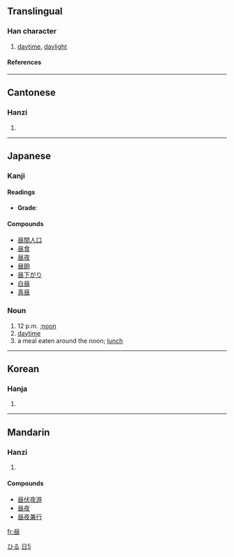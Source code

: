 {{see|晝}}

==Translingual==
===Han character===
{{Han char|rn=72|rad=日|as=05|sn=9|four=|canj=尸人日一 (SOAM)}}
# [[daytime]], [[daylight]]
====References====
{{Han ref|kx=0494.181|dkj=13886|dj=0859.070|hdz=21504.030|uh=663C|ud=26172}}
----

==Cantonese==
===Hanzi===
{{yue-hanzi|jyut=|y=jau3}}
# {{defn|Cantonese}}
----
== Japanese ==
[[Category:1000 Japanese basic words|ひる]]


===Kanji===

{{ja-kanji|grade=|rs=日05}}
====Readings====
{{ja-readings|on=[[ちゅう]] (chū)|kun=[[ひる]] (hiru)}}
* '''Grade''': [[Category:Grade 2 kanji|日5]]

====Compounds====
*[[昼間人口]]
*[[昼食]]
*[[昼夜]]
*[[昼餉]]
*[[昼下がり]]
*[[白昼]]
*[[真昼]]

=== Noun ===
{{janoun|ひる|hiru}}
# 12 p.m. ;[[noon]]
# [[daytime]]
# a meal eaten around the noon; [[lunch]]
----
==Korean==
===Hanja===
{{ko-hanja|hangeul=주|eumhun=|rv=ju|mr=chu|y=cwu}}
# {{defn|Korean}}
----
==Mandarin==
===Hanzi===
{{cmn-hanzi|tra=晝|pin=zhòu (zhou4)|wg=chou<sup>4</sup>|y=}}
# {{defn|Mandarin}}

====Compounds====
*[[昼伏夜游]]
*[[昼夜]]
*[[昼夜兼行]]

[[fr:昼]]